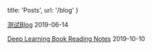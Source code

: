 
  title: 'Posts',
  url: '/blog'
}


[测试Blog](/posts/Test) <time>2019-06-14</time>

[Deep Learning Book Reading Notes](/posts/Test) <time>2019-10-10</time>
